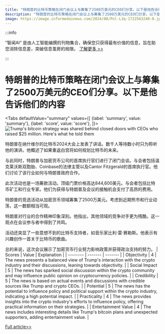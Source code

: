 ```yaml
---
title: "特朗普的比特币策略在闭门会议上与筹集了2500万美元的CEO们分享。以下是他告诉他们的内容"
description: "特朗普的比特币策略在闭门会议上与筹集了2500万美元的CEO们分享。以下是他告诉他们的内容"
image: https://image.informedainews.com/2024/08/Pol-L3q-1722563240-0.jpg
---
```



:::info

“智闻AI“ 是由人工智能编撰的刊物集合，确保您只获得最有价值的信息，旨在助您消除信息差，突破信息茧房的局限。  [了解更多 >>](/)

:::

# 特朗普的比特币策略在闭门会议上与筹集了2500万美元的CEO们分享。以下是他告诉他们的内容


<Tabs
	defaultValue="summary"
	values={[
	{label: 'summary', value: 'summary'},
	{label: 'score', value: 'score'},
]}>
<TabItem value="summary">
<img
  src="https://image.informedainews.com/2024/08/Pol-L3q-1722563240-0.jpg"
  alt="Trump's bitcoin strategy was shared behind closed doors with CEOs who raised $25 million. Here's what he told them"
/>



特朗普在纳什维尔的比特币2024大会上发表了讲话。数千人等待数小时只为聆听他的演讲。他概述了如果重返白宫将如何规划比特币的未来。

与此同时，特朗普与加密货币公司的首席执行官们进行了闭门会谈。与会者包括温克莱沃斯双胞胎、Coinbase的法律主管以及Cantor Fitzgerald的首席执行官。他们讨论了该行业如何与特朗普政府合作。

此次活动也是一场筹款活动。顶级门票价格高达844,600美元。与会者包括比特币矿工和行业专家。他们为获得与特朗普及会议的接触机会支付了高昂的费用。

特朗普的竞选活动从加密货币领域筹集了2500万美元。考虑到近期熊市和行业动荡，这一数额相当可观。

特朗普对行业的合作精神印象深刻。他指出，其他领域的竞争对手更为残酷。这一观点在会议参与者中得到了共鸣。

活动还突显了一些意想不到的比特币支持者，如音乐家比利·雷·赛勒斯。他表示有兴趣创作一首关于比特币的歌曲。

总的来说，这次会议展示了加密货币行业努力影响政策并获得政治支持的努力。
</TabItem>
<TabItem value="score">
	| Scores     | Value   | Explanation |
	| -------- | ------- | ------- |
	| Objectivity  | 4    | The news presents a balanced view of Trump's interaction with the crypto industry and their discussions, leaning towards objectivity.    |
	| Social Impact | 5     | The news has sparked social discussion within the crypto community and may influence public opinion on cryptocurrency policies.    |
	| Credibility    | 5    | The news is based on actual events and discussions with credible sources like Trump and crypto CEOs.    |
	| Potential    | 5    | The news has the potential to influence policy and political support within the crypto industry, indicating a high potential impact.    |
	| Practicality    | 4    | The news provides insights into the crypto industry's efforts to influence policy, offering practical information on their strategies.    |
	| Entertainment Value    | 4    | The news includes interesting details like Trump's bitcoin plans and unexpected supporters, adding entertainment value.    |
</TabItem>
</Tabs>

[Full article>>](https://www.cnbc.com/2024/08/01/trumps-bitcoin-strategy-shared-ceos-heres-what-he-told-them.html)
